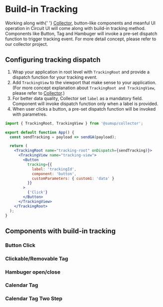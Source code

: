 
<Meta title="Advanced/Build-in Tracking" />

# Build-in Tracking

<Intro>
  Working along with{' '}
  <a href="https://github.com/sumup-oss/collector">Collector</a>, button-like
  components and meanful UI operation in Circuit UI will come along with
  build-in tracking method. Components like Button, Tag and Hambuger will invoke
  a pre-set dispatch function to trigger tracking event. For more detail
  concept, please refer to our collector project.
</Intro>

## Configuring tracking dispatch

1. Wrap your application in root level with `TrackingRoot` and provide a dispatch function for your tracking event.
2. Add `TrackingView` to the viewport that make sense to your application. (For more concept explanation about `TrackingRoot and TrackingView`, please refer to [Collector](https://github.com/sumup-oss/collector).)
3. For better data quality, Collector set `label` as a mandatory field. Component will invoke dispatch function only when a label is provided.
4. When user clicks a button, a pre-set dispatch function will be invoked with parametres.

```jsx
import { TrackingRoot, TrackingView } from '@sumup/collector';

export default function App() {
  const sendTracking = payload => sendGA(payload);

  return (
    <TrackingRoot name="tracking-root" onDispatch={sendTracking)}>
      <TrackingView name="tracking-view">
        <Button
          tracking={{
            label: 'trackingId',
            component: 'button',
            customParameters: { custom1: 'data' }
          }}
        >
          {'Click'}
        </Button>
      </TrackingView>
    </TrackingRoot>
  );
}
```

## Components with build-in tracking

### Button Click

<Story id="components-button--tracking" />

### Clickable/Removable Tag

<Story id="components-tag--clickable" />

### Hambuger open/close

<Story id="components-hamburger--tracking" />

### Calendar Tag

<Story id="components-calendar-calendartag--base" />

### Calendar Tag Two Step

<Story id="components-calendar-calendartagtwostep--base" />
